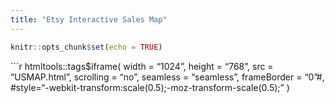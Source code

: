 ```yaml
---
title: "Etsy Interactive Sales Map"
---
```


```r
knitr::opts_chunk$set(echo = TRUE)
```

```r
htmltools::tags$iframe(
  width = "1024",
  height = "768",
  src = "USMAP.html", 
  scrolling = "no", 
  seamless = "seamless",
  frameBorder = "0"#,
  #style="-webkit-transform:scale(0.5);-moz-transform-scale(0.5);"
)